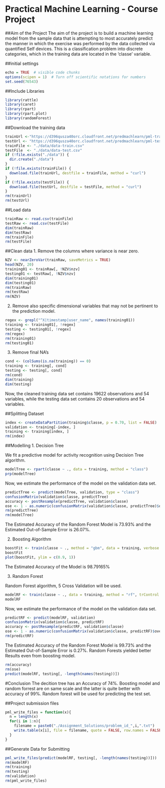 # Practical Machine Learning - Course Project

##Aim of the Project
The aim of the project is to build a machine learning model from the sample data that is attempting to most accurately predict the manner in which the exercise was performed by the data collected via quantified Self devices. This is a classification problem into discrete categories, which in the training data are located in the 'classe' variable.

##initial settings 
```r
echo = TRUE  # visible code chunks
options(scipen = 1)  # Turn off scientific notations for numbers
set.seed(76543)
```

##Include Libraries
```r
library(rattle)
library(caret)
library(rpart)
library(rpart.plot)
library(randomForest)
```


##Download the training data
```r
trainUrl <-"https://d396qusza40orc.cloudfront.net/predmachlearn/pml-training.csv"
testUrl <- "https://d396qusza40orc.cloudfront.net/predmachlearn/pml-testing.csv"
trainFile <- "./data/data-train.csv"
testFile  <- "./data/data-test.csv"
if (!file.exists("./data")) {
  dir.create("./data")
}
if (!file.exists(trainFile)) {
  download.file(trainUrl, destfile = trainFile, method = "curl")
}
if (!file.exists(testFile)) {
  download.file(testUrl, destfile = testFile, method = "curl")
}
rm(trainUrl)
rm(testUrl)
```


##Load data
```r
trainRaw <- read.csv(trainFile)
testRaw <- read.csv(testFile)
dim(trainRaw) 
dim(testRaw)
rm(trainFile)
rm(testFile)
```

##Clean data
1. Remove the columns where variance is near zero.
```r
NZV <- nearZeroVar(trainRaw, saveMetrics = TRUE)
head(NZV, 20)
training01 <- trainRaw[, !NZV$nzv]
testing01 <- testRaw[, !NZV$nzv]
dim(training01)
dim(testing01)
rm(trainRaw)
rm(testRaw)
rm(NZV)
```

2. Remove also specific dimensional variables that may not be pertinent to the prediction model.
```r
regex <- grepl("^X|timestamp|user_name", names(training01))
training <- training01[, !regex]
testing <- testing01[, !regex]
rm(regex)
rm(training01)
rm(testing01)

```


3. Remove final NA's
```r
cond <- (colSums(is.na(training)) == 0)
training <- training[, cond]
testing <- testing[, cond]
rm(cond)
dim(training)
dim(testing)
```

Now, the cleaned training data set contains 19622 observations and 54 variables, while the testing data set contains 20 observations and 54 variables.

##Splitting Dataset
```r
index <- createDataPartition(training$classe, p = 0.70, list = FALSE)
validation <- training[-index, ]
training <- training[index, ]
rm(index)
```


##Modelling
1. Decision Tree

We fit a predictive model for activity recognition using Decision Tree algorithm.
```r
modelTree <- rpart(classe ~ ., data = training, method = "class")
prp(modelTree)
```

Now, we estimate the performance of the model on the validation data set.
```r
predictTree <- predict(modelTree, validation, type = "class")
confusionMatrix(validation$classe, predictTree)
accuracy <- postResample(predictTree, validation$classe)
ose <- 1 - as.numeric(confusionMatrix(validation$classe, predictTree)$overall[1])
rm(predictTree)
rm(modelTree)
```
The Estimated Accuracy of the Random Forest Model is 73.93% and the Estimated Out-of-Sample Error is 26.07%.

2. Boosting Algorithm
```r
boostFit <- train(classe ~ ., method = "gbm", data = training, verbose = F, trControl = trainControl(method = "cv", number = 10))
boostFit
plot(boostFit, ylim = c(0.9, 1))
```
The Estimated Accuracy of the  Model is 98.79165%


3. Random Forest

Random Forest algorithm, 5 Cross Validation will be used.
```r
modelRF <- train(classe ~ ., data = training, method = "rf", trControl = trainControl(method = "cv", 5), ntree = 250)
modelRF
```

Now, we estimate the performance of the model on the validation data set.
```r
predictRF <- predict(modelRF, validation)
confusionMatrix(validation$classe, predictRF)
accuracy <- postResample(predictRF, validation$classe)
ose <- 1 - as.numeric(confusionMatrix(validation$classe, predictRF)$overall[1])
rm(predictRF)
```

The Estimated Accuracy of the Random Forest Model is 99.73% and the Estimated Out-of-Sample Error is 0.27%.
Random Forests yielded better Results even from boosting model.

```r
rm(accuracy)
rm(ose)
predict(modelRF, testing[, -length(names(testing))])
```

#Conclusion
The decition tree has an Accuracy of 74%. Boosting model and random forrest are on same scale and the latter is quite better with accuracy of 99%. Random forest  will be used for predicting the test set.

##Project submission files
```r

pml_write_files = function(x){
  n = length(x)
  for(i in 1:n){
    filename = paste0("./Assignment_Solutions/problem_id_",i,".txt")
    write.table(x[i], file = filename, quote = FALSE, row.names = FALSE, col.names = FALSE)
  }
}
```

##Generate Data for Submitting
```r
pml_write_files(predict(modelRF, testing[, -length(names(testing))]))
rm(modelRF)
rm(training)
rm(testing)
rm(validation)
rm(pml_write_files)
```